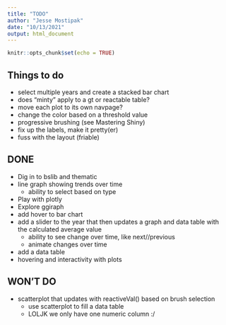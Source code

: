```yaml
---
title: "TODO"
author: "Jesse Mostipak"
date: "10/13/2021"
output: html_document
---
```


```r
knitr::opts_chunk$set(echo = TRUE)
```

## Things to do
* select multiple years and create a stacked bar chart
* does "minty" apply to a gt or reactable table?
* move each plot to its own navpage?
* change the color based on a threshold value
* progressive brushing (see Mastering Shiny)
* fix up the labels, make it pretty(er)
* fuss with the layout (friable)

## DONE
* Dig in to bslib and thematic
* line graph showing trends over time
  + ability to select based on type
* Play with plotly
* Explore ggiraph
* add hover to bar chart
* add a slider to the year that then updates a graph and data table with the calculated average value
  + ability to see change over time, like next//previous
  + animate changes over time
* add a data table
* hovering and interactivity with plots

## WON'T DO
* scatterplot that updates with reactiveVal() based on brush selection
  + use scatterplot to fill a data table
  + LOLJK we only have one numeric column :/